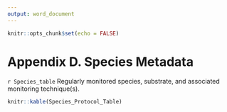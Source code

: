 ```yaml
---
output: word_document
---
```

```r
knitr::opts_chunk$set(echo = FALSE)
```
# Appendix D. Species Metadata

`r Species_table` Regularly monitored species, substrate, and associated monitoring technique(s).
```r
knitr::kable(Species_Protocol_Table)
```


